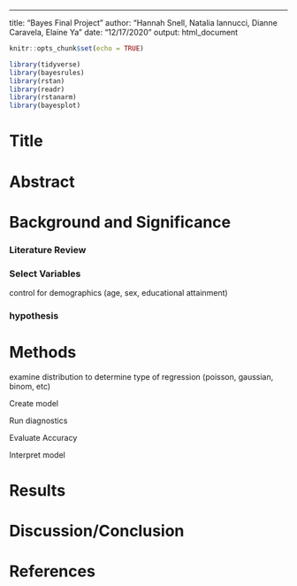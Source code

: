 ---
title: "Bayes Final Project"
author: "Hannah Snell, Natalia Iannucci, Dianne Caravela, Elaine Ya"
date: "12/17/2020"
output: html_document

```r
knitr::opts_chunk$set(echo = TRUE)

library(tidyverse)
library(bayesrules)
library(rstan)
library(readr)
library(rstanarm)
library(bayesplot)
```

# Title


# Abstract 


# Background and Significance

### Literature Review

### Select Variables

control for demographics (age, sex, educational attainment)

### hypothesis

# Methods

examine distribution to determine type of regression (poisson, gaussian, binom, etc)

Create model 

Run diagnostics 

Evaluate Accuracy 

Interpret model

# Results


# Discussion/Conclusion


# References 
